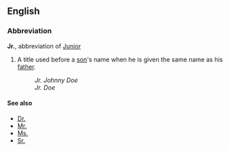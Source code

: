 ==English==
===Abbreviation===
'''Jr.''', abbreviation of [[Junior]]
# A title used before a [[son]]'s name when he is given the same name as his [[father]].
#:''Jr. Johnny Doe''
#:''Jr. Doe''

====See also====
*[[Dr.]]
*[[Mr.]]
*[[Ms.]]
*[[Sr.]]